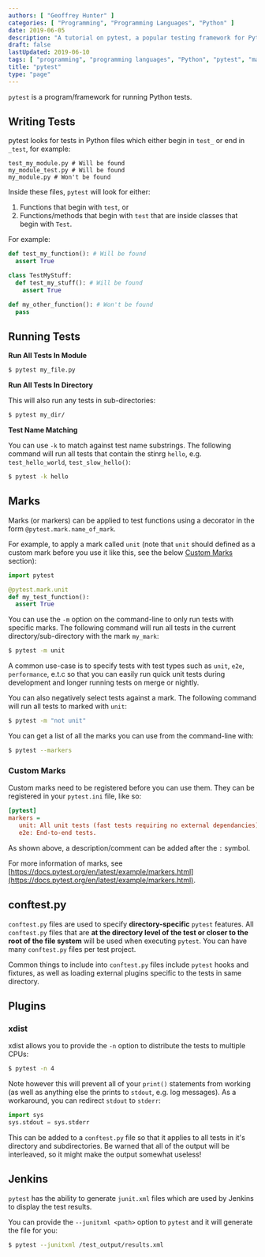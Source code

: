 ```yaml
---
authors: [ "Geoffrey Hunter" ]
categories: [ "Programming", "Programming Languages", "Python" ]
date: 2019-06-05
description: "A tutorial on pytest, a popular testing framework for Python."
draft: false
lastUpdated: 2019-06-10
tags: [ "programming", "programming languages", "Python", "pytest", "marks", "markers", "Jenkins", "tests", "testing", "unit tests", "conftest.py", "xdist" ]
title: "pytest"
type: "page"
---
```



`pytest` is a program/framework for running Python tests.

## Writing Tests

pytest looks for tests in Python files which either begin in `test_` or end in `_test`, for example:

```text
test_my_module.py # Will be found
my_module_test.py # Will be found
my_module.py # Won't be found
```

Inside these files, `pytest` will look for either:

1. Functions that begin with `test`, or
2. Functions/methods that begin with `test` that are inside classes that begin with `Test`.

For example:

```python
def test_my_function(): # Will be found
  assert True

class TestMyStuff:
  def test_my_stuff(): # Will be found
    assert True

def my_other_function(): # Won't be found
  pass
```

## Running Tests

**Run All Tests In Module**

```sh
$ pytest my_file.py
```

**Run All Tests In Directory**

This will also run any tests in sub-directories:

```sh
$ pytest my_dir/
```

**Test Name Matching**

You can use `-k` to match against test name substrings. The following command will run all tests that contain the stinrg `hello`, e.g. `test_hello_world`, `test_slow_hello()`:

```sh
$ pytest -k hello
```

## Marks

Marks (or markers) can be applied to test functions using a decorator in the form `@pytest.mark.name_of_mark`.

For example, to apply a mark called `unit` (note that `unit` should defined as a custom mark before you use it like this, see the below [Custom Marks](#custom-marks) section):

```python
import pytest

@pytest.mark.unit
def my_test_function():
  assert True
```

You can use the `-m` option on the command-line to only run tests with specific marks. The following command will run all tests in the current directory/sub-directory with the mark `my_mark`:

```sh
$ pytest -m unit
```

A common use-case is to specify tests with test types such as `unit`, `e2e`, `performance`, e.t.c so that you can easily run quick unit tests during development and longer running tests on merge or nightly.

You can also negatively select tests against a mark. The following command will run all tests to marked with `unit`:

```sh
$ pytest -m "not unit"
```

You can get a list of all the marks you can use from the command-line with:

```sh
$ pytest --markers
```

### Custom Marks

Custom marks need to be registered before you can use them. They can be registered in your `pytest.ini` file, like so:

```ini
[pytest]
markers =
   unit: All unit tests (fast tests requiring no external dependancies).
   e2e: End-to-end tests.
```

As shown above, a description/comment can be added after the `:` symbol.

For more information of marks, see [https://docs.pytest.org/en/latest/example/markers.html](https://docs.pytest.org/en/latest/example/markers.html).

## conftest.py

`conftest.py` files are used to specify **directory-specific** `pytest` features. All `conftest.py` files that are **at the directory level of the test or closer to the root of the file system** will be used when executing `pytest`. You can have many `conftest.py` files per test project.

Common things to include into `conftest.py` files include `pytest` hooks and fixtures, as well as loading external plugins specific to the tests in same directory.

## Plugins

### xdist

xdist allows you to provide the `-n` option to distribute the tests to multiple CPUs:

```bash
$ pytest -n 4
```

Note however this will prevent all of your `print()` statements from working (as well as anything else the prints to `stdout`, e.g. log messages). As a workaround, you can redirect `stdout` to `stderr`:

```python
import sys
sys.stdout = sys.stderr
```

This can be added to a `conftest.py` file so that it applies to all tests in it's directory and subdirectories. Be warned that all of the output will be interleaved, so it might make the output somewhat useless!

## Jenkins

`pytest` has the ability to generate `junit.xml` files which are used by Jenkins to display the test results.

You can provide the `--junitxml <path>` option to `pytest` and it will generate the file for you:

```sh
$ pytest --junitxml /test_output/results.xml
```